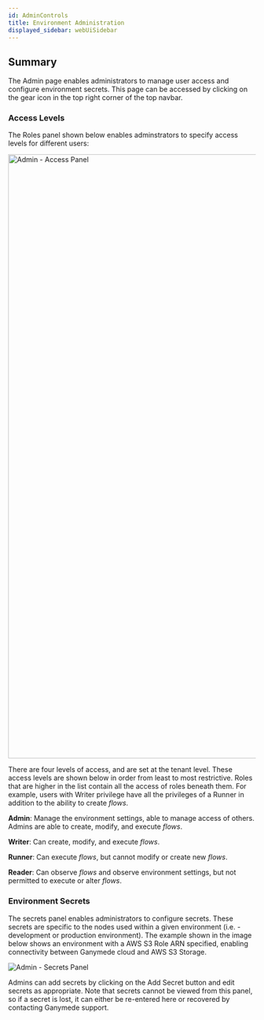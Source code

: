 ```yaml
---
id: AdminControls
title: Environment Administration
displayed_sidebar: webUiSidebar
---
```


## Summary

The Admin page enables administrators to manage user access and configure environment secrets. This page can be accessed by clicking on the gear icon in the top right corner of the top navbar.

### Access Levels

The Roles panel shown below enables adminstrators to specify access levels for different users:

<img width="1228" alt="Admin - Access Panel" src="https://user-images.githubusercontent.com/46538575/225719236-4a5681c2-e883-4acd-9302-ab2925f09eac.png"/>

There are four levels of access, and are set at the tenant level.  These access levels are shown below in order from least to most restrictive. Roles that are higher in the list contain all the access of roles beneath them.  For example, users with Writer privilege have all the privileges of a Runner in addition to the ability to create _flows_.

**Admin**:
    Manage the environment settings, able to manage access of others. Admins are able to create, modify, and execute _flows_.

**Writer**:
    Can create, modify, and execute _flows_.

**Runner**:
    Can execute _flows_, but cannot modify or create new _flows_.

**Reader**:
    Can observe _flows_ and observe environment settings, but not permitted to execute or alter _flows_.

### Environment Secrets

The secrets panel enables administrators to configure secrets.  These secrets are specific to the nodes used within a given environment (i.e. - development or production environment).
The example shown in the image below shows an environment with a AWS S3 Role ARN specified, enabling connectivity between Ganymede cloud and AWS S3 Storage.

<img alt="Admin - Secrets Panel" src="https://ganymede-bio.mo.cloudinary.net/apiServer/SecretsPanel_20230405.png" />

Admins can add secrets by clicking on the Add Secret button and edit secrets as appropriate.  Note that secrets cannot be viewed from this panel, so if a secret is lost, it can either be re-entered here or recovered by contacting Ganymede support.

